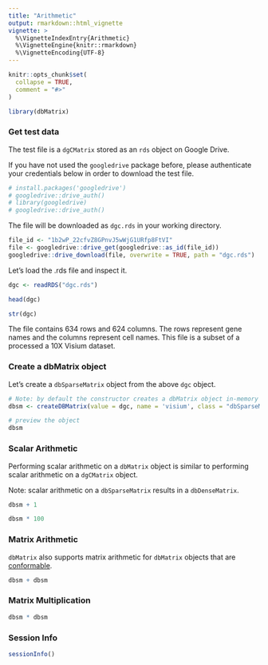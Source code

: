 ```yaml
---
title: "Arithmetic"
output: rmarkdown::html_vignette
vignette: >
  %\VignetteIndexEntry{Arithmetic}
  %\VignetteEngine{knitr::rmarkdown}
  %\VignetteEncoding{UTF-8}
---
```


```r
knitr::opts_chunk$set(
  collapse = TRUE,
  comment = "#>"
)
```

```r
library(dbMatrix)
```


### Get test data
The test file is a `dgCMatrix` stored as an `rds` object on Google Drive.

If you have not used the `googledrive` package before, please authenticate your credentials below in order to download the test file. 
```r
# install.packages('googledrive')
# googledrive::drive_auth()
# library(googledrive)
# googledrive::drive_auth()
```

The file will be downloaded as `dgc.rds` in your working directory.
```r
file_id <- "1b2wP_22cfvZ8GPnvJ5wWjG1URfp8FtVI"
file <- googledrive::drive_get(googledrive::as_id(file_id))
googledrive::drive_download(file, overwrite = TRUE, path = "dgc.rds")
```

Let's load the .rds file and inspect it.

```r
dgc <- readRDS("dgc.rds")

head(dgc)

str(dgc)
```

The file contains 634 rows and 624 columns. The rows represent gene names and the columns represent cell names. This file is a subset of a processed a 10X Visium dataset.


### Create a dbMatrix object
Let's create a `dbSparseMatrix` object from the above `dgc` object.
```r
# Note: by default the constructor creates a dbMatrix object in-memory
dbsm <- createDBMatrix(value = dgc, name = 'visium', class = "dbSparseMatrix", overwrite = TRUE)

# preview the object
dbsm
```

### Scalar Arithmetic
Performing scalar arithmetic on a `dbMatrix` object is similar to performing scalar arithmetic on a `dgCMatrix` object. 

Note: scalar arithmetic on a `dbSparseMatrix` results in a `dbDenseMatrix`.
```r
dbsm + 1

dbsm * 100
```

### Matrix Arithmetic
`dbMatrix` also supports matrix arithmetic for `dbMatrix` objects that are [conformable]().
```r
dbsm + dbsm
```

### Matrix Multiplication
```r
dbsm * dbsm
```

### Session Info
```r
sessionInfo()
```



